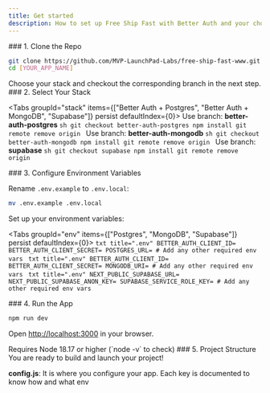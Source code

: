 ```yaml
---
title: Get started
description: How to set up Free Ship Fast with Better Auth and your choice of database.
---
```


<Steps>

<Step>
### 1. Clone the Repo

```sh
git clone https://github.com/MVP-LaunchPad-Labs/free-ship-fast-www.git [YOUR_APP_NAME]
cd [YOUR_APP_NAME]
```

<Callout type="info">
Choose your stack and checkout the corresponding branch in the next step.
</Callout>
</Step>

<Step>
### 2. Select Your Stack

<Tabs groupId="stack" items={["Better Auth + Postgres", "Better Auth + MongoDB", "Supabase"]} persist defaultIndex={0}>
  <Tab value="Better Auth + Postgres">
    <Callout>Use branch: <b>better-auth-postgres</b></Callout>
    ```sh
    git checkout better-auth-postgres
    npm install
    git remote remove origin
    ```
  </Tab>
  <Tab value="Better Auth + MongoDB">
    <Callout>Use branch: <b>better-auth-mongodb</b></Callout>
    ```sh
    git checkout better-auth-mongodb
    npm install
    git remote remove origin
    ```
  </Tab>
  <Tab value="Supabase">
    <Callout>Use branch: <b>supabase</b></Callout>
    ```sh
    git checkout supabase
    npm install
    git remote remove origin
    ```
  </Tab>
</Tabs>
</Step>

<Step>
### 3. Configure Environment Variables

Rename `.env.example` to `.env.local`:

```sh
mv .env.example .env.local
```

Set up your environment variables:

<Tabs groupId="env" items={["Postgres", "MongoDB", "Supabase"]} persist defaultIndex={0}>
  <Tab value="Postgres">
    ```txt title=".env"
    BETTER_AUTH_CLIENT_ID=
    BETTER_AUTH_CLIENT_SECRET=
    POSTGRES_URL=
    # Add any other required env vars
    ```
  </Tab>
  <Tab value="MongoDB">
    ```txt title=".env"
    BETTER_AUTH_CLIENT_ID=
    BETTER_AUTH_CLIENT_SECRET=
    MONGODB_URI=
    # Add any other required env vars
    ```
  </Tab>
  <Tab value="Supabase">
    ```txt title=".env"
    NEXT_PUBLIC_SUPABASE_URL=
    NEXT_PUBLIC_SUPABASE_ANON_KEY=
    SUPABASE_SERVICE_ROLE_KEY=
    # Add any other required env vars
    ```
  </Tab>
</Tabs>
</Step>

<Step>
### 4. Run the App

```sh
npm run dev
```

Open [http://localhost:3000](http://localhost:3000) in your browser.

<Callout type="info">
Requires Node 18.17 or higher (`node -v` to check)
</Callout>
</Step>

<Step>
### 5. Project Structure

</Step>



<Callout>
You are ready to build and launch your project!
</Callout>
<Tabs
	groupId='file-structure'
	items={['Postgres', 'MongoDB', 'Supabase']}
	persist
	defaultIndex={0}
>
	<Tab value='Postgres'>
		<Files>
			<Folder
				name='app'
				defaultOpen
			>
				<File name='layout.tsx' />
				<File name='page.tsx' />
				<File name='global.css' />
			</Folder>
			<Folder name='components'>
				<File name='button.tsx' />
				<File name='tabs.tsx' />
				<File name='dialog.tsx' />
			</Folder>
			<Folder name='libs'>
				<File name='auth.ts' />
				<File name='db-postgres.ts' />
			</Folder>
			<File name='package.json' />
			<File name='.env' />
			<File name='config.js' />
		</Files>
	</Tab>
	<Tab value='MongoDB'>
		<Files>
			<Folder
				name='app'
				defaultOpen
			>
				<File name='layout.tsx' />
				<File name='page.tsx' />
				<File name='global.css' />
			</Folder>
			<Folder name='components'>
				<File name='button.tsx' />
				<File name='tabs.tsx' />
				<File name='dialog.tsx' />
			</Folder>
			<Folder name='libs'>
				<File name='auth.ts' />
				<File name='db-mongodb.ts' />
			</Folder>
			<File name='package.json' />
			<File name='.env' />
			<File name='config.js' />
		</Files>
	</Tab>
	<Tab value='Supabase'>
		<Files>
			<Folder
				name='app'
				defaultOpen
			>
				<File name='layout.tsx' />
				<File name='page.tsx' />
				<File name='global.css' />
			</Folder>
			<Folder name='components'>
				<File name='button.tsx' />
				<File name='tabs.tsx' />
				<File name='dialog.tsx' />
			</Folder>
			<Folder name='libs'>
				<File name='auth.ts' />
				<File name='db-supabase.ts' />
			</Folder>
			<File name='package.json' />
			<File name='.env' />
			<File name='config.js' />
		</Files>
	</Tab>
</Tabs>

**config.js**: It is where you configure your app. Each key is documented to know how and what env

</Steps>
